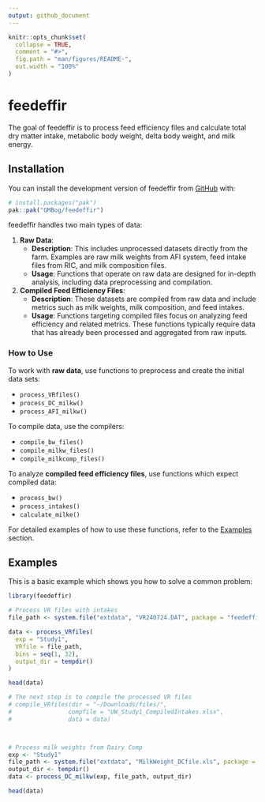 ```yaml
---
output: github_document
---
```


<!-- README.md is generated from README.Rmd. Please edit that file -->

```r
knitr::opts_chunk$set(
  collapse = TRUE,
  comment = "#>",
  fig.path = "man/figures/README-",
  out.width = "100%"
)
```

# feedeffir

<!-- badges: start -->
<!-- badges: end -->

The goal of feedeffir is to process feed efficiency files and calculate total dry matter intake, metabolic body weight, delta body weight, and milk energy.

## Installation

You can install the development version of feedeffir from [GitHub](https://github.com/) with:

``` r
# install.packages("pak")
pak::pak("GMBog/feedeffir")
```

feedeffir handles two main types of data:

1. **Raw Data**: 
   - **Description**: This includes unprocessed datasets directly from the farm. Examples are raw milk weights from AFI system, feed intake files from RIC, and milk composition files.
   - **Usage**: Functions that operate on raw data are designed for in-depth analysis, including data preprocessing and compilation.

2. **Compiled Feed Efficiency Files**:
   - **Description**: These datasets are compiled from raw data and include metrics such as milk weights, milk composition, and feed intakes.
   - **Usage**: Functions targeting compiled files focus on analyzing feed efficiency and related metrics. These functions typically require data that has already been processed and aggregated from raw inputs.

### How to Use

To work with **raw data**, use functions to preprocess and create the initial data sets:

* `process_VRfiles()`
* `process_DC_milkw()`
* `process_AFI_milkw()`

To compile data, use the compilers:

* `compile_bw_files()`
* `compile_milkw_files()`
* `compile_milkcomp_files()`

To analyze **compiled feed efficiency files**, use functions which expect compiled data:

* `process_bw()`
* `process_intakes()`
* `calculate_milke()` 

For detailed examples of how to use these functions, refer to the [Examples](#examples) section.


## Examples

This is a basic example which shows you how to solve a common problem:

```r
library(feedeffir)

# Process VR files with intakes
file_path <- system.file("extdata", "VR240724.DAT", package = "feedeffir")

data <- process_VRfiles(
  exp = "Study1",
  VRfile = file_path,
  bins = seq(1, 32),
  output_dir = tempdir()
)

head(data)

# The next step is to compile the processed VR files
# compile_VRfiles(dir = "~/Downloads/files/",
#                compfile = "UW_Study1_CompiledIntakes.xlsx",
#                data = data)



# Process milk weights from Dairy Comp
exp <- "Study1"
file_path <- system.file("extdata", "MilkWeight_DCfile.xls", package = "feedeffir")
output_dir <- tempdir()
data <- process_DC_milkw(exp, file_path, output_dir)

head(data)
```

